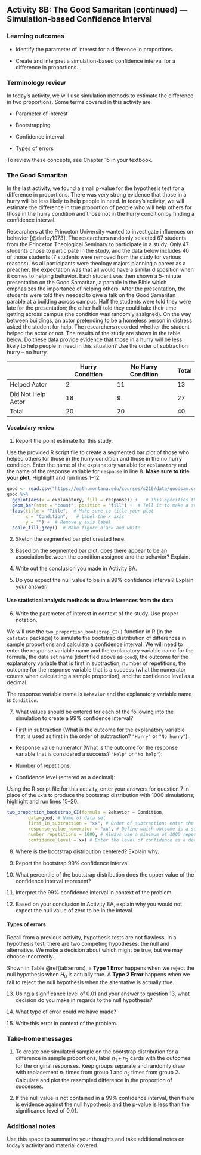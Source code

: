 ## Activity 8B:  The Good Samaritan (continued) --- Simulation-based Confidence Interval

\setstretch{1}

### Learning outcomes

* Identify the parameter of interest for a difference in proportions.

* Create and interpret a simulation-based confidence interval for a difference in proportions.

### Terminology review

In today's activity, we will use simulation methods to estimate the difference in two proportions. Some terms covered in this activity are:

* Parameter of interest

* Bootstrapping

* Confidence interval

* Types of errors

To review these concepts, see Chapter 15 in your textbook.

### The Good Samaritan

In the last activity, we found a small p-value for the hypothesis test for a difference in proportions.  There was very strong evidence that those in a hurry will be less likely to help people in need.  In today's activity, we will estimate the difference in true proportion of people who will help others for those in the hurry condition and those not in the hurry condition by finding a confidence interval.  

Researchers at the Princeton University wanted to investigate influences on behavior [@darley1973].  The researchers randomly selected 67 students from the Princeton Theological Seminary to participate in a study.  Only 47 students chose to participate in the study, and the data below includes 40 of those students (7 students were removed from the study for various reasons).  As all participants were theology majors planning a career as a preacher, the expectation was that all would have a similar disposition when it comes to helping behavior.  Each student was then shown a 5-minute presentation on the Good Samaritan, a parable in the Bible which emphasizes the importance of helping others.  After the presentation, the students were told they needed to give a talk on the Good Samaritan parable at a building across campus.  Half the students were told they were late for the presentation; the other half told they could take their time getting across campus (the condition was randomly assigned).  On the way between buildings, an actor pretending to be a homeless person in distress asked the student for help.  The researchers recorded whether the student helped the actor or not.  The results of the study are shown in the table below.  Do these data provide evidence that those in a hurry will be less likely to help people in need in this situation?  Use the order of subtraction hurry – no hurry.

|                    | Hurry Condition | No Hurry Condition | Total |
|--------------------|-----------------|--------------------|-------|
| Helped Actor       |        2        |         11         |   13  |
| Did Not Help Actor |        18       |          9         |   27  |
| Total              |        20       |         20         |   40  |

#### Vocabulary review {-}

1.  Report the point estimate for this study.  

\vspace{0.4in}


Use the provided R script file to create a segmented bar plot of those who helped others for those in the hurry condition and those in the no hurry condition. Enter the name of the explanatory variable for `explanatory` and the name of the response variable for `response` in line 8.  **Make sure to title your plot**.  Highlight and run lines 1--12.

```r
good <- read.csv("https://math.montana.edu/courses/s216/data/goodsam.csv")
good %>%
  ggplot(aes(x = explanatory, fill = response)) +   # This specifies the variables
  geom_bar(stat = "count", position = "fill") +  # Tell it to make a stacked bar plot
  labs(title = "Title",  # Make sure to title your plot 
       x = "Condition",   # Label the x axis
       y = "") +  # Remove y axis label
  scale_fill_grey()  # Make figure black and white
```

2.  Sketch the segmented bar plot created here.  

\vspace{1.5in}

3. Based on the segmented bar plot, does there appear to be an association between the condition assigned and the behavior?  Explain.

\vspace{1in}

4.  Write out the conclusion you made in Activity 8A.

\vspace{0.8in}

5.  Do you expect the null value to be in a 99\% confidence interval?  Explain your answer.

\vspace{0.8in}

#### Use statistical analysis methods to draw inferences from the data {-}

6.  Write the parameter of interest in context of the study. Use proper notation. 

\vspace{1in}

We will use the `two_proportion_bootstrap_CI()` function in R (in the `catstats` package) to simulate the bootstrap distribution of differences in sample proportions and calculate a confidence interval. We will need to enter the response variable name and the explanatory variable name for the formula, the data set name (identified above as `good`), the outcome for the explanatory variable that is first in subtraction, number of repetitions, the outcome for the response variable that is a success (what the numerator counts when calculating a sample proportion), and the confidence level as a decimal.

The response variable name is `Behavior` and the explanatory variable name is `Condition`.

7. What values should be entered for each of the following into the simulation to create a 99\% confidence interval?
\vspace{.5mm}

* First in subtraction (What is the outcome for the explanatory variable that is used as first in the order of subtraction? `"Hurry"` or `"No hurry"`):

\vspace{.15in}
* Response value numerator (What is the outcome for the response variable that is considered a success? `"Help"` or `"No help"`):

\vspace{.15in}
* Number of repetitions:

\vspace{.15in}
* Confidence level (entered as a decimal):

\vspace{.15in}

Using the R script file for this activity, enter your answers for question 7 in place of the `xx`'s to produce the bootstrap distribution with 1000 simulations; highlight and run lines 15--20.

```r
two_proportion_bootstrap_CI(formula = Behavior ~ Condition, 
        data=good, # Name of data set
        first_in_subtraction = "xx", # Order of subtraction: enter the name of Group 1
        response_value_numerator = "xx", # Define which outcome is a success 
        number_repetitions = 1000, # Always use a minimum of 1000 repetitions
        confidence_level = xx) # Enter the level of confidence as a decimal
```
\newpage 

8.  Where is the bootstrap distribution centered?  Explain why.

\vspace{0.8in}

9. Report the bootstrap 99\% confidence interval. 

\vspace{0.4in}

10. What percentile of the bootstrap distribution does the upper value of the confidence interval represent?

\vspace{0.3in}

11. Interpret the 99\% confidence interval in context of the problem.

\vspace{1in}

12. Based on your conclusion in Activity 8A, explain why you would not expect the null value of zero to be in the inteval.

\vspace{0.5in}

#### Types of errors {-}

Recall from a previous activity, hypothesis tests are not flawless. In a hypothesis test, there are two competing hypotheses: the null and alternative. We make a decision about which might be true, but we may choose incorrectly.  

<!-- |       |            | Test Conclusion |                     | -->
<!-- |       |            | Reject $H_0$    | Fail to reject $H_0$| -->
<!-- |:-----:|:----------:|-----------------|---------------------| -->
<!-- | Truth | $H_0$ true |  good decision  |  Type 1 Error       | -->
<!-- |       | $H_A$ true |  Type 2 Error   |  good decision      | -->

\begin{table}
\caption{Four different possible scenarios for hypothesis test decisions.}
\centering
\begin{tabular}[h]{ll|cc}
\hline
 & &  \multicolumn{2}{c}{\textbf{Test conclusion}} \\
 &  & \multicolumn{1}{c}{Fail to reject $H_0$} & \multicolumn{1}{c}{Reject $H_0$}\\
\hline
 & $H_0$ true & Good decision & Type 1 Error\\
\hline
\textbf{Truth} & $H_A$ true & Type 2 Error & Good decision\\
\hline
\end{tabular}
\label{tab:errors}
\end{table}

Shown in Table \@ref(tab:errors), a **Type 1 Error** happens when we reject the null hypothesis when $H_0$ is actually true. A **Type 2 Error** happens when we fail to reject the null hypothesis when the alternative is actually true.

13.  Using a significance level of 0.01 and your answer to question 13, what decision do you make in regards to the null hypothesis?

\vspace{0.3in}

14. What type of error could we have made?

\vspace{0.3in}

15.  Write this error in context of the problem.

\vspace{0.5in}

\newpage

### Take-home messages

1. To create one simulated sample on the bootstrap distribution for a difference in sample proportions, label $n_1 + n_2$ cards with the outcomes for the original responses.  Keep groups separate and randomly draw with replacement $n_1$  times from group 1 and $n_2$ times from group 2.  Calculate and plot the resampled difference in the proportion of successes. 

2. If the null value is not contained in a 99\% confidence interval, then there is evidence against the null hypothesis and the p-value is less than the significance level of 0.01.


### Additional notes

Use this space to summarize your thoughts and take additional notes on today's activity and material covered.

\newpage
